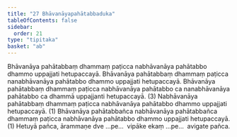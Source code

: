 ```yaml
---
title: "27 Bhāvanāyapahātabbaduka"
tableOfContents: false
sidebar:
  order: 21
type: "tipitaka"
basket: "ab"
---
```



<DynamicBreadcrumb />

<Division number="36">

<Paragraph number="117">
Bhāvanāya pahātabbaṃ dhammaṃ paṭicca nabhāvanāya pahātabbo dhammo uppajjati hetupaccayā. Bhāvanāya pahātabbaṃ dhammaṃ paṭicca nanabhāvanāya pahātabbo dhammo uppajjati hetupaccayā. Bhāvanāya pahātabbaṃ dhammaṃ paṭicca nabhāvanāya pahātabbo ca nanabhāvanāya pahātabbo ca dhammā uppajjanti hetupaccayā. (3)
</Paragraph>

<Paragraph number="118">
Nabhāvanāya pahātabbaṃ dhammaṃ paṭicca nabhāvanāya pahātabbo dhammo uppajjati hetupaccayā. (1)
</Paragraph>

<Paragraph number="119">
Bhāvanāya pahātabbañca nabhāvanāya pahātabbañca dhammaṃ paṭicca nabhāvanāya pahātabbo dhammo uppajjati hetupaccayā. (1)
</Paragraph>

<Paragraph number="120">
Hetuyā pañca, ārammaṇe dve …pe…  vipāke ekaṃ …pe…  avigate pañca.
</Paragraph>
</Division>